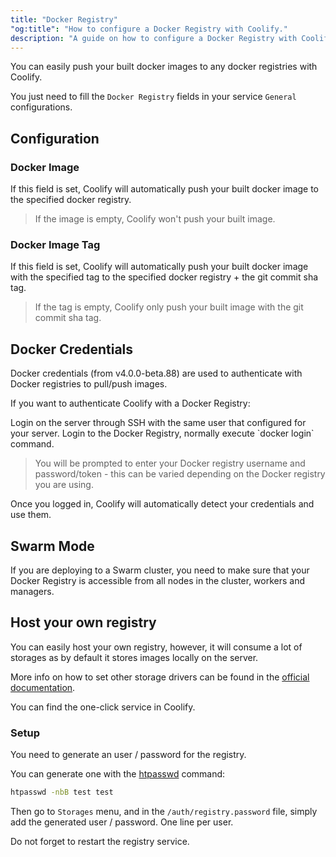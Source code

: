 ```yaml
---
title: "Docker Registry"
"og:title": "How to configure a Docker Registry with Coolify."
description: "A guide on how to configure a Docker Registry with Coolify."
---
```


You can easily push your built docker images to any docker registries with Coolify.

You just need to fill the `Docker Registry` fields in your service `General` configurations.

## Configuration

### Docker Image

If this field is set, Coolify will automatically push your built docker image to the specified docker registry.

> If the image is empty, Coolify won't push your built image.

### Docker Image Tag

If this field is set, Coolify will automatically push your built docker image with the specified tag to the specified docker registry + the git commit sha tag.

> If the tag is empty, Coolify only push your built image with the git commit sha tag.

## Docker Credentials

Docker credentials (from v4.0.0-beta.88) are used to authenticate with Docker registries to pull/push images.

If you want to authenticate Coolify with a Docker Registry:

<Steps>
  <Step title="Login to your server">
    Login on the server through SSH with the same user that configured for your server.

  </Step>
  <Step title="Authenticate to Docker Registry">
    Login to the Docker Registry, normally execute `docker login` command.
    
> You will be prompted to enter your Docker registry username and password/token - this can be varied depending on the Docker registry you are using.
  </Step>
</Steps>
Once you logged in, Coolify will automatically detect your credentials and use them.

## Swarm Mode

If you are deploying to a Swarm cluster, you need to make sure that your Docker Registry is accessible from all nodes in the cluster, workers and managers.

## Host your own registry

You can easily host your own registry, however, it will consume a lot of storages as by default it stores images locally on the server.

More info on how to set other storage drivers can be found in the [official documentation](https://distribution.github.io/distribution/storage-drivers/).

You can find the one-click service in Coolify.

### Setup

You need to generate an user / password for the registry.

You can generate one with the [htpasswd](https://httpd.apache.org/docs/current/programs/htpasswd.html) command:

```bash
htpasswd -nbB test test
```

Then go to `Storages` menu, and in the `/auth/registry.password` file, simply add the generated user / password. One line per user.

<Tip>Do not forget to restart the registry service.</Tip>
